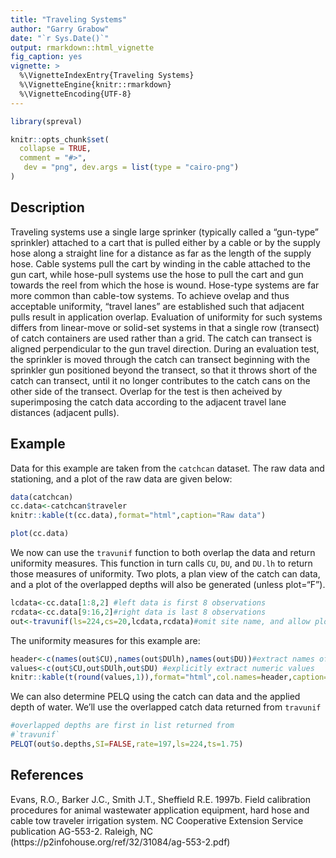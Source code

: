 ```yaml
---
title: "Traveling Systems"
author: "Garry Grabow"
date: "`r Sys.Date()`"
output: rmarkdown::html_vignette
fig_caption: yes
vignette: >
  %\VignetteIndexEntry{Traveling Systems}
  %\VignetteEngine{knitr::rmarkdown}
  %\VignetteEncoding{UTF-8}
---
```

```r
library(spreval)
```

```r
knitr::opts_chunk$set(
  collapse = TRUE,
  comment = "#>",
   dev = "png", dev.args = list(type = "cairo-png")
)
```

## Description

Traveling systems use a single large sprinker (typically called a "gun-type" sprinkler) attached to a cart that is pulled either by a cable or by the supply hose along a straight line for a distance as far as the length of the supply hose.  Cable systems pull the cart by winding in the cable attached to the gun cart, while hose-pull systems use the hose to pull the cart and gun towards the reel from which the hose is wound. Hose-type systems are far more common than cable-tow systems.  To achieve ovelap and thus acceptable uniformity, "travel lanes" are established such that adjacent pulls result in application overlap.  Evaluation of uniformity for such systems differs from linear-move or solid-set systems in that a single row (transect) of catch containers are used rather than a grid.  The catch can transect is aligned perpendicular to the gun travel direction.  During an evaluation test, the sprinkler is moved through the catch can transect beginning with the sprinkler gun positioned beyond the transect, so that it throws short of the catch can transect, until it no longer contributes to the catch cans on the other side of the transect.  Overlap for the test is then acheived by superimposing the catch data according to the adjacent travel lane distances (adjacent pulls).  

## Example
Data for this example are taken from the `catchcan` dataset. The raw data and stationing, and a plot of the raw data are given below:

```r
data(catchcan)
cc.data<-catchcan$traveler
knitr::kable(t(cc.data),format="html",caption="Raw data")
```

```r
plot(cc.data)
```

We now can use the `travunif` function to both overlap the data and return uniformity measures. This function in turn calls `CU`, `DU`, and `DU.lh` to return those measures of uniformity. Two plots, a plan view of the catch can data, and a plot of the overlapped depths will also be generated (unless plot="F").

```r
lcdata<-cc.data[1:8,2] #left data is first 8 observations
rcdata<-cc.data[9:16,2]#right data is last 8 observations
out<-travunif(ls=224,cs=20,lcdata,rcdata)#omit site name, and allow plot
```

The uniformity measures for this example are:

```r
header<-c(names(out$CU),names(out$DUlh),names(out$DU))#extract names of returned list
values<-c(out$CU,out$DUlh,out$DU) #explicitly extract numeric values
knitr::kable(t(round(values,1)),format="html",col.names=header,caption="Uniformity measures")
```

We can also determine PELQ using the catch can data and the applied depth of water. We'll use the overlapped catch data returned from `travunif`

```r
#overlapped depths are first in list returned from
#`travunif` 
PELQT(out$o.depths,SI=FALSE,rate=197,ls=224,ts=1.75)
```


## References
Evans, R.O., Barker J.C., Smith J.T., Sheffield R.E. 1997b.  Field calibration procedures for animal wastewater application equipment, hard hose and cable tow traveler irrigation system. NC Cooperative Extension Service publication  AG-553-2.  Raleigh, NC
(https://p2infohouse.org/ref/32/31084/ag-553-2.pdf)


